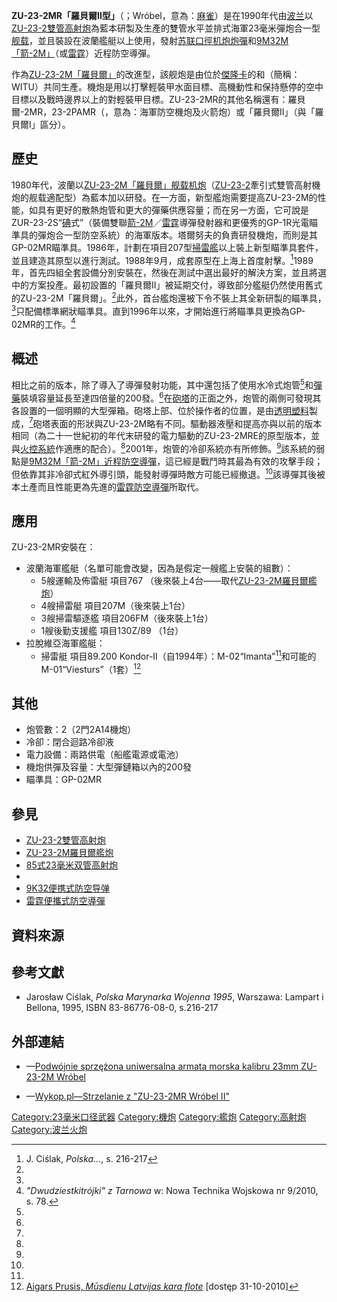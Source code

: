 {{noteTA
|G1=軍事
|G2=長度單位
|1=zh-hans:炮;zh-hk:炮;zh-tw:砲;
}}
{{Infobox Weapon
|name= ZU-23-2MR「羅貝爾II型」<br />{{Lang|pl|ZU-23-2MR Wróbel II}}
|image= File:Polish Lublin Class Medium Landing Ship Type 767 4 (dark1).jpg
|image_size= 300px
|caption= 安裝在ORP Gardno以上的ZU-23-2MR「羅貝爾II型」
|origin= {{flagcountry|Poland}}
|type= 彈炮合一型[[舰炮|舰载]]雙管高射[[机炮|机炮]]
<!-- Type selection -->
|is_ranged= yes
|is_bladed= 
|is_explosive= 
|is_artillery= yes
|is_vehicle= yes
|is_missile= 
|is_UK= 
<!-- Service history -->
|service= 1990年代—現在
|used_by= 參見[[#使用國|使用國]]
|wars= 
<!-- Production history -->
|designer= 
|design_date= 1988年
|manufacturer= 
|unit_cost= 
|production_date= 1990年代—現在
|number= 直到2000年：29台
|variants= 
<!-- General specifications -->
|spec_label= 
|weight= 2,500[[千克|千克]]（5,511.55[[磅|磅]]）
|length= 4,680[[毫米|毫米]]（184.25[[英寸|英寸]]，15.35[[英尺|英尺]]）
|part_length= 2,608毫米（102.68英吋，8.56英尺）
|width= 2,850毫米（112.2英吋，9.35英尺）
|height= 1,700毫米（66.93英吋，5.58英尺）
|diameter= 
|crew= 1人
<!-- Ranged weapon specifications -->
|cartridge= -{}-
* 機炮：{{Link-en|23×152mm|23×152mm|23×152毫米B}}
* [[面對空飛彈|面對空飛彈]]
|caliber= <div class="NavFrame collapsed" style="color: black; background-color: #FFFFFF; margin: 0 auto; padding: 0 10px; text-align: left;"><div class="NavHead" style="background-color: #FFFFFF; margin: 0 auto; padding: 0 10px; font-weight:normal;"></div><div class="NavContent" style="background-color: #FFFFFF; margin: 0 auto; padding: 0 10px;">
* 機炮：23毫米（.91英吋）
* 導彈：72毫米（2.83英吋）
</div>
</div>
|barrels= <div class="NavFrame collapsed" style="color: black; background-color: #FFFFFF; margin: 0 auto; padding: 0 10px; text-align: left;"><div class="NavHead" style="background-color: #FFFFFF; margin: 0 auto; padding: 0 10px; font-weight:normal;"></div><div class="NavContent" style="background-color: #FFFFFF; margin: 0 auto; padding: 0 10px;">
* 機炮：2根，87.3[[倍徑|倍徑]]，水冷式
* 導彈：2具發射管
</div>
</div>
|action= <div class="NavFrame collapsed" style="color: black; background-color: #FFFFFF; margin: 0 auto; padding: 0 10px; text-align: left;"><div class="NavHead" style="background-color: #FFFFFF; margin: 0 auto; padding: 0 10px; font-weight:normal;"></div><div class="NavContent" style="background-color: #FFFFFF; margin: 0 auto; padding: 0 10px;">
* 機炮：[[氣動式_(槍械)|氣動式]]
* 導彈：[[火箭发动机|火箭发动机]]
</div>
</div>
|mode= <div class="NavFrame collapsed" style="color: black; background-color: #FFFFFF; margin: 0 auto; padding: 0 10px; text-align: left;"><div class="NavHead" style="background-color: #FFFFFF; margin: 0 auto; padding: 0 10px; font-weight:normal;"></div><div class="NavContent" style="background-color: #FFFFFF; margin: 0 auto; padding: 0 10px;">
* 機炮：[[自動火器|全自動]]
* 導彈：{{Link-en|單發|Single-shot}}
</div>
</div>
|rate= <div class="NavFrame collapsed" style="color: black; background-color: #FFFFFF; margin: 0 auto; padding: 0 10px; text-align: left;"><div class="NavHead" style="background-color: #FFFFFF; margin: 0 auto; padding: 0 10px; font-weight:normal;"></div><div class="NavContent" style="background-color: #FFFFFF; margin: 0 auto; padding: 0 10px;">
* 機炮[[循環射速|循環射速]]：1,600—2,000發／分鐘
* 機炮[[實際射速|實際射速]]：高達400發／分鐘
</div>
</div>
|velocity= 970[[米每秒|米／秒]]（3,182.41[[英尺每秒|英尺／秒]]）
|energy= 
|range= <div class="NavFrame collapsed" style="color: black; background-color: #FFFFFF; margin: 0 auto; padding: 0 10px; text-align: left;"><div class="NavHead" style="background-color: #FFFFFF; margin: 0 auto; padding: 0 10px; font-weight:normal;"></div><div class="NavContent" style="background-color: #FFFFFF; margin: 0 auto; padding: 0 10px;">
* 機炮：
** 水平面目標：2,000[[米_(单位)|公尺]]（2,187.23[[码|码]]，6,561.68[[英尺|英尺]]，1.24[[英里|英里]]）
** 垂直目標：1,500公尺（1,640.42码，4,921.26英尺，0.93英里）
* 導彈：
** 水平面目標（目標後退）：4,200公尺（4,593.18码，13,779.53英尺，2.61英里）
** 垂直目標：2,300米（2,515.31码，7,545.93英尺，1.43英里）
</div>
</div>
|max_range= 
|feed= <div class="NavFrame collapsed" style="color: black; background-color: #FFFFFF; margin: 0 auto; padding: 0 10px; text-align: left;"><div class="NavHead" style="background-color: #FFFFFF; margin: 0 auto; padding: 0 10px; font-weight:normal;"></div><div class="NavContent" style="background-color: #FFFFFF; margin: 0 auto; padding: 0 10px;">
* 機炮：2×200發[[彈鏈|彈鏈]]
* 導彈：2具發射管
</div>
</div>
|sights= GP-02MR瞄準具
<!-- 火炮規格 -->
|breech= 槍機
|recoil= [[砲塔|砲塔]][[緩衝器|緩衝器]]
|carriage= 艦艇
|elevation= -10°—+90° 
|traverse= 360°
<!-- 刃器規格 -->
|blade_type= 
|hilt_type= 
|sheath_type= 
|head_type= 
|haft_type= 
<!-- 爆炸物內填炸藥規格 --> 
|filling= 
|filling_weight= 
|detonation= 
|yield= 
<!-- 車輛/飛彈 規格 -->
|armour= 
|primary_armament= [[Zakłady_Mechaniczne_“Tarnów”_SA|Zakłady Mechaniczne “Tarnów” SA]]製[[ZU-23-2雙管高射炮|ZU-23-2雙管高射炮]]
|secondary_armament= 
* 初期：[[9K32便携式防空导弹|9M32M防空導彈]]
* 目前：[[雷霆便攜式防空導彈|雷霆防空導彈]]
|engine= 
|engine_power= 
|transmission= 
|payload_capacity= 
|fuel_capacity= 
|pw_ratio= 
|suspension= 
|clearance= 
|vehicle_range= 
|speed= 
|guidance= 
|steering= 
<!-- missiles only -->
|wingspan= 
|propellant= 
|ceiling= 
|altitude= 
|depth= 
|boost= 
|accuracy= 
|launch_platform= 
|transport= 
}}

'''ZU-23-2MR「羅貝爾II型」'''（{{Lang-pl|ZU-23-2MR Wróbel II}}；Wróbel，意為：[[麻雀|麻雀]]）是在1990年代由[[波兰|波兰]]以[[ZU-23-2雙管高射炮|ZU-23-2雙管高射炮]]為藍本研製及生產的雙管水平並排式海軍23毫米彈炮合一型[[舰炮|舰载]]{{Link-en|雙用途炮|Dual-purpose gun}}，並且裝設在波蘭艦艇以上使用，發射{{Link-en|23×152mm|23×152mm|23×152毫米B}}[[苏联|苏联]][[口徑|口徑]][[机炮|机炮]][[炮彈|炮彈]]和[[9K32便携式防空导弹|9M32M「箭-2M」]]（或[[雷霆便攜式防空導彈|雷霆]]）近程防空導彈。

作為[[ZU-23-2M羅貝爾艦炮|ZU-23-2M「羅貝爾」]]的改進型，該舰炮是由位於[[傑隆卡|傑隆卡]]的{{Link-pl|塔爾努夫機械廠|Zakłady Mechaniczne „Tarnów”}}和{{Link-en|裝備技術軍事學院|Military Institute of Armament Technology}}（簡稱：WITU）共同生產。機炮是用以打擊輕裝甲水面目標、高機動性和保持懸停的空中目標以及戰時邊界以上的對輕裝甲目標。ZU-23-2MR的其他名稱還有：羅貝爾-2MR，23-2PAMR（{{Lang-pl|Przeciwlotnicza Armata Morska z Rakietami}}，意為：海軍防空機炮及火箭炮）或「羅貝爾II」（與「羅貝爾I」區分）。

== 歷史 ==
1980年代，波蘭以[[ZU-23-2M羅貝爾艦炮|ZU-23-2M「羅貝爾」]][[舰炮|舰载]][[机炮|机炮]]（[[ZU-23-2雙管高射炮|ZU-23-2]]牽引式雙管高射機炮的舰载適配型）為藍本加以研發。在一方面，新型艦炮需要提高ZU-23-2M的性能，如具有更好的散熱炮管和更大的彈藥供應容量；而在另一方面，它可說是ZUR-23-2S“[[碘|碘]]式”（裝備雙聯[[9K32便携式防空导弹|箭-2M]]／[[雷霆便攜式防空導彈|雷霆]]導彈發射器和更優秀的GP-1R光電瞄準具的彈炮合一型防空系統）的海軍版本。塔爾努夫的{{Link-pl|機械設備研究與發展中心|Ośrodek Badawczo-Rozwojowy Sprzętu Mechanicznego}}負責研發機炮，而{{Link-en|裝備技術軍事學院|Military Institute of Armament Technology}}則是其GP-02MR瞄準具。1986年，計劃在項目207型[[掃雷艦|掃雷艦]]以上裝上新型瞄準具套件，並且建造其原型以進行測試。1988年9月，成套原型在{{Link-pl|鷹號掃雷艦|ORP Jastrząb (1963)|ORP“鷹”}}上海上首度射擊。<ref name=pmw>J. Ciślak, ''Polska...'', s. 216-217</ref>1989年，首先四組全套設備分別安裝在{{Link-pl|盧布林號運輸艦|ORP Lublin|ORP“盧布林”}}，然後在測試中選出最好的解決方案，並且將選中的方案投產。最初設置的「羅貝爾II」被延期交付，導致部分艦艇仍然使用舊式的ZU-23-2M「羅貝爾」。<ref name=pmw/>此外，首台艦炮還被下令不裝上其全新研製的瞄準具，<ref name=pmw/>只配備標準網狀瞄準具。直到1996年以來，才開始進行將瞄準具更換為GP-02MR的工作。<ref name=ntw>''"Dwudziestkitrójki" z Tarnowa'' w: Nowa Technika Wojskowa nr 9/2010, s. 78.</ref>

== 概述 ==
相比之前的版本，除了導入了導彈發射功能，其中還包括了使用水冷式炮管<ref name=ntw/>和[[彈藥|彈藥]]裝填容量延長至達四倍量的200發。<ref name=pmw/>在[[砲塔|砲塔]]的正面之外，炮管的兩側可發現其各設置的一個明顯的大型彈箱。砲塔上部、位於操作者的位置，是由[[透明|透明]][[塑料|塑料]]製成，<ref name=pmw/>砲塔表面的形狀與ZU-23-2M略有不同。驅動器液壓和提高亦與以前的版本相同（為二十一世紀初的年代末研發的電力驅動的ZU-23-2MRE的原型版本，並與[[火控系統|火控系統]]作適應的配合）。<ref name=ntw/>2001年，炮管的冷卻系統亦有所修飾。<ref name=ntw/>該系統的弱點是[[9K32便携式防空导弹|9M32M「箭-2M」近程防空導彈]]，這已經是戰鬥時其最為有效的攻擊手段；但依靠其非冷卻式紅外導引頭，能發射導彈時敵方可能已經撤退。<ref name=pmw/>該導彈其後被本土產而且性能更為先進的[[雷霆便攜式防空導彈|雷霆防空導彈]]所取代。

== 應用 ==
ZU-23-2MR安裝在：
* 波蘭海軍艦艇（名單可能會改變，因為是假定一艘艦上安裝的組數）：
** 5艘運輸及佈雷艇 項目767 {{Link-pl|格涅茲諾級掃雷艇|ORP Gniezno|ORP“格涅茲諾”}}（後來裝上4台——取代[[ZU-23-2M羅貝爾艦炮|ZU-23-2M羅貝爾艦炮]]）
** 4艘掃雷艇 項目207M（後來裝上1台）
** 3艘掃雷驅逐艦 項目206FM（後來裝上1台）
** 1艘後勤支援艦 項目130Z/89 {{Link-pl|沙維利·切爾尼茨基號海軍上將後勤支援艦|ORP Kontradmirał Xawery Czernicki|ORP“沙維利·切爾尼茨基號海軍上將”}}（1台）
* 拉脫維亞海軍艦艇：
** 掃雷艇 項目89.200 Kondor-II（自1994年）：M-02“Imanta”<ref name=pmw/>和可能的M-01“Viesturs”（1套）<ref>[http://aigarsprusis.blogspot.com/2008/05/msdienu-latvijas-kara-flote.html Aigars Prusis, ''Mūsdienu Latvijas kara flote''] {{Wayback|url=http://aigarsprusis.blogspot.com/2008/05/msdienu-latvijas-kara-flote.html |date=20081026042202 }} [dostęp 31-10-2010]</ref>

== 其他 ==
* 炮管數：2（2門2A14機炮）
* 冷卻：閉合迴路冷卻液
* 電力設備：兩路供電（船艦電源或電池）
* 機炮供彈及容量：大型彈鏈箱以內的200發
* 瞄準具：GP-02MR

== 參見 ==
* [[ZU-23-2雙管高射炮|ZU-23-2雙管高射炮]]
* [[ZU-23-2M羅貝爾艦炮|ZU-23-2M羅貝爾艦炮]]
* [[85式23毫米双管高射炮|85式23毫米双管高射炮]]
* {{Link-en|梅斯巴-1防空系統|Mesbah 1}}
* [[9K32便携式防空导弹|9K32便携式防空导弹]]
* [[雷霆便攜式防空導彈|雷霆便攜式防空導彈]]

== 資料來源 ==
<div class="references-small">
<references />
</div>

== 參考文獻 ==
* Jarosław Ciślak, ''Polska Marynarka Wojenna 1995'', Warszawa: Lampart i Bellona, 1995, ISBN 83-86776-08-0, s.216-217

== 外部連結 ==
{{commons|Category:ZU-23-2MR Wróbel II}}
* {{pl icon}}—[http://www.przemkko.strefa.pl/m_walkaround/wrobel.html Podwójnie sprzężona uniwersalna armata morska kalibru 23mm ZU-23-2M Wróbel]
* {{pl icon}}—[http://www.wykop.pl/link/2187752/strzelanie-z-zu-23-2mr-wrobel-ii/ Wykop.pl—Strzelanie z "ZU-23-2MR Wróbel II"] {{Wayback|url=http://www.wykop.pl/link/2187752/strzelanie-z-zu-23-2mr-wrobel-ii/ |date=20170428015440 }}

[[Category:23毫米口径武器|Category:23毫米口径武器]]
[[Category:機炮|Category:機炮]]
[[Category:艦炮|Category:艦炮]]
[[Category:高射炮|Category:高射炮]]
[[Category:波兰火炮|Category:波兰火炮]]